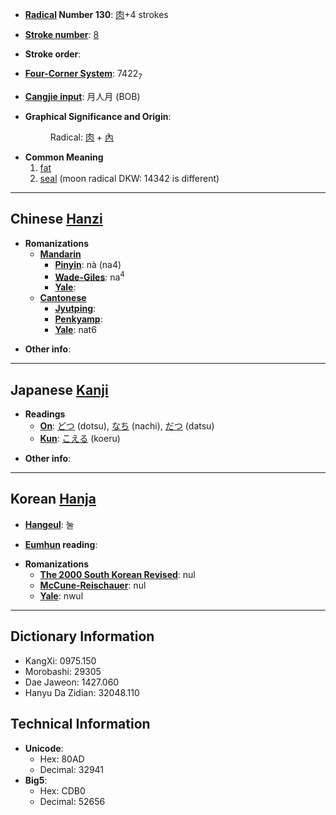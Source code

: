 * '''[[Wiktionary:Chinese radical index| Radical]] Number 130''': [[Wiktionary:Chinese radical index 肉|肉]]+4 strokes

* '''[[Wiktionary:Chinese total strokes index|Stroke number]]''': [[Wiktionary:Chinese total strokes index 8|8]]

* '''Stroke order''': 

* '''[[Wiktionary:Chinese four corner index|Four-Corner System]]''': 7422<sub>7</sub>

* '''[[Wiktionary:Chinese Cangjie index|Cangjie input]]''': 月人月 (BOB)

* '''Graphical Significance and Origin''':
*:Radical: [[肉]] + [[內]]

* '''Common Meaning'''
*#[[fat]]
*# [[seal]] (moon radical DKW: 14342 is different)

----

== Chinese [[Hanzi]] ==

* '''Romanizations'''
** '''[[Mandarin]]'''
*** '''[[Pinyin]]''': nà (na4)
*** '''[[Wade-Giles]]''': na<sup>4</sup>
*** '''[[Yale]]''': 
** '''[[Cantonese]]'''
*** '''[[Jyutping]]''':
*** '''[[Penkyamp]]''': 
*** '''[[Yale]]''': nat6

* '''Other info''': 

----

== Japanese [[Kanji]] ==

* '''Readings'''
** '''[[On]]''': [[どつ]] (dotsu), [[なち]] (nachi), [[だつ]] (datsu)
** '''[[Kun]]''': [[こえる]] (koeru)

* '''Other info''':  

----

== Korean [[Hanja]] ==

* '''[[Hangeul]]''': 눌

* '''[[Eumhun]] reading''': 

* '''Romanizations'''
** '''[[The 2000 South Korean Revised Romanization|The 2000 South Korean Revised]]''': nul
** '''[[McCune-Reischauer]]''': nul
** '''[[Yale]]''': nwul

----

== Dictionary Information ==

* KangXi: 0975.150
* Morobashi: 29305
* Dae Jaweon: 1427.060
* Hanyu Da Zidian: 32048.110

== Technical Information ==

* '''Unicode''':
** Hex: 80AD
** Decimal: 32941
* '''Big5''':
** Hex: CDB0
** Decimal: 52656